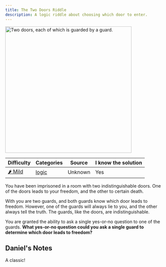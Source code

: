 ```yaml
---
title: The Two Doors Riddle
description: A logic riddle about choosing which door to enter.
---
```



<Image
  src={twoDoors}
  alt="Two doors, each of which is guarded by a guard."
  width="400"
  height="400"
/>

| Difficulty                        | Categories                       | Source  | I know the solution |
| --------------------------------- | -------------------------------- | ------- | ------------------- |
| [🌶️ Mild](/riddles/#mild-riddles) | [logic](/riddles/#logic-riddles) | Unknown | Yes                 |

You have been imprisoned in a room with two indistinguishable doors. One of the doors leads to your freedom, and the other to certain death.

With you are two guards, and both guards know which door leads to freedom. However, one of the guards will always lie to you, and the other always tell the truth. The guards, like the doors, are indistinguishable.

You are granted the ability to ask a single yes-or-no question to one of the guards. **What yes-or-no question could you ask a single guard to determine which door leads to freedom?**

## Daniel's Notes

A classic!
